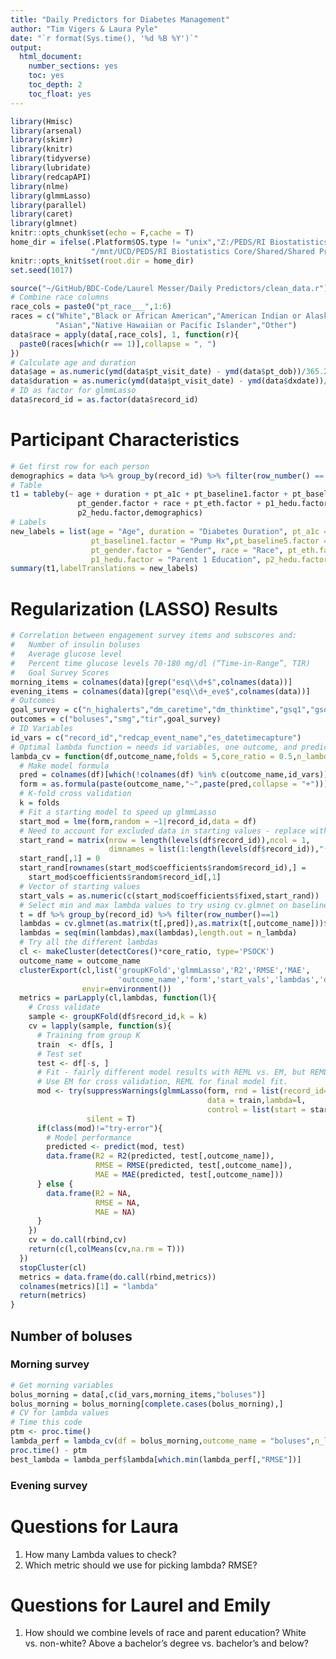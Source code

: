 ```yaml
---
title: "Daily Predictors for Diabetes Management"
author: "Tim Vigers & Laura Pyle"
date: "`r format(Sys.time(), '%d %B %Y')`"
output:
  html_document:
    number_sections: yes
    toc: yes
    toc_depth: 2
    toc_float: yes
---
```


```r
library(Hmisc)
library(arsenal)
library(skimr)
library(knitr)
library(tidyverse)
library(lubridate)
library(redcapAPI)
library(nlme)
library(glmmLasso)
library(parallel)
library(caret)
library(glmnet)
knitr::opts_chunk$set(echo = F,cache = T)
home_dir = ifelse(.Platform$OS.type != "unix","Z:/PEDS/RI Biostatistics Core/Shared/Shared Projects/Laura/BDC/Projects",
                  "/mnt/UCD/PEDS/RI Biostatistics Core/Shared/Shared Projects/Laura/BDC/Projects")
knitr::opts_knit$set(root.dir = home_dir)
set.seed(1017)
```

```r
source("~/GitHub/BDC-Code/Laurel Messer/Daily Predictors/clean_data.r")
# Combine race columns
race_cols = paste0("pt_race___",1:6)
races = c("White","Black or African American","American Indian or Alaskan Native",
          "Asian","Native Hawaiian or Pacific Islander","Other")
data$race = apply(data[,race_cols], 1, function(r){
  paste0(races[which(r == 1)],collapse = ", ")
})
# Calculate age and duration
data$age = as.numeric(ymd(data$pt_visit_date) - ymd(data$pt_dob))/365.25
data$duration = as.numeric(ymd(data$pt_visit_date) - ymd(data$dxdate))/365.25
# ID as factor for glmmLasso
data$record_id = as.factor(data$record_id)
```

# Participant Characteristics

```r
# Get first row for each person
demographics = data %>% group_by(record_id) %>% filter(row_number() == 1)
# Table 
t1 = tableby(~ age + duration + pt_a1c + pt_baseline1.factor + pt_baseline5.factor + 
               pt_gender.factor + race + pt_eth.factor + p1_hedu.factor + 
               p2_hedu.factor,demographics)
# Labels
new_labels = list(age = "Age", duration = "Diabetes Duration", pt_a1c = "Baseline HbA1c",
                  pt_baseline1.factor = "Pump Hx",pt_baseline5.factor = "CGM Hx",
                  pt_gender.factor = "Gender", race = "Race", pt_eth.factor = "Ethnicity", 
                  p1_hedu.factor = "Parent 1 Education", p2_hedu.factor = "Parent 2 Education")
summary(t1,labelTranslations = new_labels)
```

# Regularization (LASSO) Results

```r
# Correlation between engagement survey items and subscores and:
#   Number of insulin boluses
#   Average glucose level
#   Percent time glucose levels 70-180 mg/dl (“Time-in-Range”, TIR)
#   Goal Survey Scores
morning_items = colnames(data)[grep("esq\\d+$",colnames(data))]
evening_items = colnames(data)[grep("esq\\d+_eve$",colnames(data))]
# Outcomes
goal_survey = c("n_highalerts","dm_caretime","dm_thinktime","gsq1","gsq2","gsq3")
outcomes = c("boluses","smg","tir",goal_survey)
# ID Variables
id_vars = c("record_id","redcap_event_name","es_datetimecapture")
# Optimal lambda function = needs id variables, one outcome, and predictors (nothing else)
lambda_cv = function(df,outcome_name,folds = 5,core_ratio = 0.5,n_lambda = 50){
  # Make model formula
  pred = colnames(df)[which(!colnames(df) %in% c(outcome_name,id_vars))]
  form = as.formula(paste(outcome_name,"~",paste(pred,collapse = "+")))
  # K-fold cross validation
  k = folds
  # Fit a starting model to speed up glmmLasso
  start_mod = lme(form,random = ~1|record_id,data = df)
  # Need to account for excluded data in starting values - replace with 0
  start_rand = matrix(nrow = length(levels(df$record_id)),ncol = 1,
                      dimnames = list(1:length(levels(df$record_id)),"(Intercept)"))
  start_rand[,1] = 0
  start_rand[rownames(start_mod$coefficients$random$record_id),] = 
    start_mod$coefficients$random$record_id[,1]
  # Vector of starting values
  start_vals = as.numeric(c(start_mod$coefficients$fixed,start_rand))
  # Select min and max lambda values to try using cv.glmnet on baseline values
  t = df %>% group_by(record_id) %>% filter(row_number()==1)
  lambdas = cv.glmnet(as.matrix(t[,pred]),as.matrix(t[,outcome_name]))$lambda
  lambdas = seq(min(lambdas),max(lambdas),length.out = n_lambda)
  # Try all the different lambdas
  cl <- makeCluster(detectCores()*core_ratio, type='PSOCK')
  outcome_name = outcome_name
  clusterExport(cl,list('groupKFold','glmmLasso','R2','RMSE','MAE',
                        'outcome_name','form','start_vals','lambdas','df','k'),
                envir=environment())
  metrics = parLapply(cl,lambdas, function(l){
    # Cross validate
    sample <- groupKFold(df$record_id,k = k)
    cv = lapply(sample, function(s){
      # Training from group K
      train  <- df[s, ]
      # Test set
      test <- df[-s, ]
      # Fit - fairly different model results with REML vs. EM, but REML is really slow.
      # Use EM for cross validation, REML for final model fit.
      mod <- try(suppressWarnings(glmmLasso(form, rnd = list(record_id=~1),
                                            data = train,lambda=l,
                                            control = list(start = start_vals))),
                 silent = T)
      if(class(mod)!="try-error"){
        # Model performance
        predicted <- predict(mod, test)
        data.frame(R2 = R2(predicted, test[,outcome_name]),
                   RMSE = RMSE(predicted, test[,outcome_name]),
                   MAE = MAE(predicted, test[,outcome_name]))
      } else {
        data.frame(R2 = NA,
                   RMSE = NA,
                   MAE = NA)
      }
    })
    cv = do.call(rbind,cv)
    return(c(l,colMeans(cv,na.rm = T)))
  })
  stopCluster(cl)
  metrics = data.frame(do.call(rbind,metrics))
  colnames(metrics)[1] = "lambda"
  return(metrics)
}
```

## Number of boluses

### Morning survey

```r
# Get morning variables
bolus_morning = data[,c(id_vars,morning_items,"boluses")]
bolus_morning = bolus_morning[complete.cases(bolus_morning),]
# CV for lambda values
# Time this code
ptm <- proc.time()
lambda_perf = lambda_cv(df = bolus_morning,outcome_name = "boluses",n_lambda = 20)
proc.time() - ptm
best_lambda = lambda_perf$lambda[which.min(lambda_perf[,"RMSE"])]
```

### Evening survey


# Questions for Laura

1. How many Lambda values to check?
2. Which metric should we use for picking lambda? RMSE?

# Questions for Laurel and Emily

1. How should we combine levels of race and parent education? White vs. non-white? Above a bachelor's degree vs. bachelor's and below?
